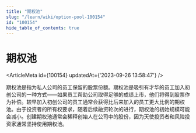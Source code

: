 ```yaml
---
title: "期权池"
slug: "/learn/wiki/option-pool-100154"
id: "100154"
hide_table_of_contents: true
---
```



# 期权池

<ArticleMeta id={100154} updatedAt={'2023-09-26 13:58:47'} />
<div className='border-solid border-b border-t-0 my-4 border-[var(--ifm-color-gray-300)]' />

期权池是指为私人公司的员工保留的股票份额。期权池是吸引有才华的员工加入初创公司的一种方式——如果员工帮助公司取得足够的成绩上市，他们将得到股票作为补偿。较早加入初创公司的员工通常会获得比后来加入的员工更大比例的期权池。由于投资者的所有权要求，随着后续融资轮次的进行，期权池的初始规模可能会减小。创建期权池通常会稀释创始人在公司中的股份，因为天使投资者和风险投资家通常坚持使用期权池。
